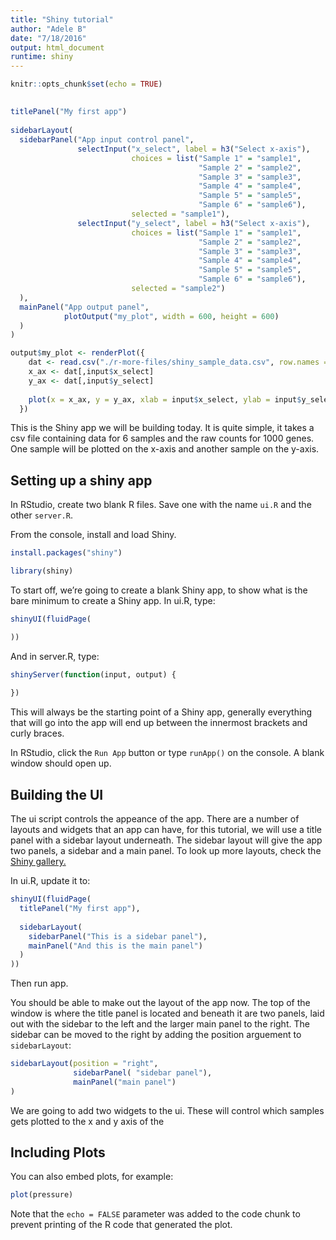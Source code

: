 ```yaml
---
title: "Shiny tutorial"
author: "Adele B"
date: "7/18/2016"
output: html_document
runtime: shiny
---
```


```r
knitr::opts_chunk$set(echo = TRUE)
```

##

```r


titlePanel("My first app")
  
sidebarLayout(
  sidebarPanel("App input control panel",
               selectInput("x_select", label = h3("Select x-axis"), 
                           choices = list("Sample 1" = "sample1", 
                                          "Sample 2" = "sample2", 
                                          "Sample 3" = "sample3",
                                          "Sample 4" = "sample4",
                                          "Sample 5" = "sample5",
                                          "Sample 6" = "sample6"), 
                           selected = "sample1"),
               selectInput("y_select", label = h3("Select x-axis"), 
                           choices = list("Sample 1" = "sample1", 
                                          "Sample 2" = "sample2", 
                                          "Sample 3" = "sample3",
                                          "Sample 4" = "sample4",
                                          "Sample 5" = "sample5",
                                          "Sample 6" = "sample6"), 
                           selected = "sample2")
  ),
  mainPanel("App output panel",
            plotOutput("my_plot", width = 600, height = 600)
  )
)

output$my_plot <- renderPlot({
    dat <- read.csv("./r-more-files/shiny_sample_data.csv", row.names = 1)
    x_ax <- dat[,input$x_select]
    y_ax <- dat[,input$y_select]
    
    plot(x = x_ax, y = y_ax, xlab = input$x_select, ylab = input$y_select)
  })

```

This is the Shiny app we will be building today. It is quite simple, it takes a csv file containing data for 6 samples and the raw counts for 1000 genes. One sample will be plotted on the x-axis and another sample on the y-axis. 

## Setting up a shiny app

In RStudio, create two blank R files. Save one with the name `ui.R` and the other `server.R`.

From the console, install and load Shiny.

```r
install.packages("shiny")
```

```r
library(shiny)
```

To start off, we're going to create a blank Shiny app, to show what is the bare minimum to create a Shiny app. In ui.R, type:

```r
shinyUI(fluidPage(

))
```

And in server.R, type:
```r
shinyServer(function(input, output) {
  
})
```

This will always be the starting point of a Shiny app, generally everything that will go into the app will end up between the innermost brackets and curly braces.

In RStudio, click the `Run App` button or type `runApp()` on the console. A blank window should open up.

## Building the UI

The ui script controls the appeance of the app. There are a number of layouts and widgets that an app can have, for this tutorial, we will use a title panel with a sidebar layout underneath. The sidebar layout will give the app two panels, a sidebar and a main panel. To look up more layouts, check the [Shiny gallery.](http://shiny.rstudio.com/gallery/)

In ui.R, update it to:
```r
shinyUI(fluidPage(
  titlePanel("My first app"),
  
  sidebarLayout(
    sidebarPanel("This is a sidebar panel"),
    mainPanel("And this is the main panel")
  )
))

```
Then run app.

You should be able to make out the layout of the app now. The top of the window is where the title panel is located and beneath it are two panels, laid out with the sidebar to the left and the larger main panel to the right. The sidebar can be moved to the right by adding the position arguement to `sidebarLayout`:

```r
sidebarLayout(position = "right",
              sidebarPanel( "sidebar panel"),
              mainPanel("main panel")
)
```

We are going to add two widgets to the ui. These will control which samples gets plotted to the x and y axis of the 


## Including Plots

You can also embed plots, for example:

```r
plot(pressure)
```

Note that the `echo = FALSE` parameter was added to the code chunk to prevent printing of the R code that generated the plot.
